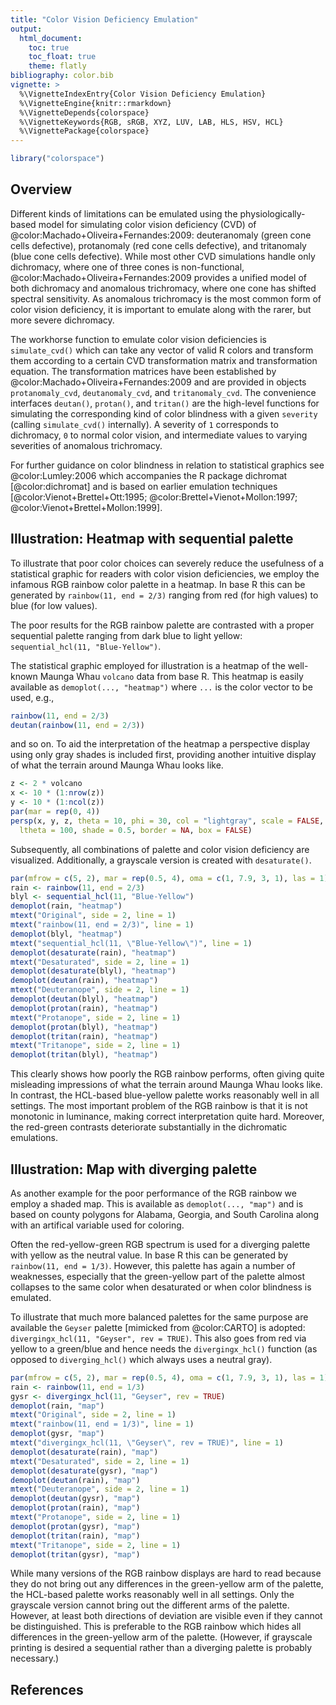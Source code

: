 ```yaml
---
title: "Color Vision Deficiency Emulation"
output:
  html_document:
    toc: true
    toc_float: true
    theme: flatly
bibliography: color.bib
vignette: >
  %\VignetteIndexEntry{Color Vision Deficiency Emulation}
  %\VignetteEngine{knitr::rmarkdown}
  %\VignetteDepends{colorspace}
  %\VignetteKeywords{RGB, sRGB, XYZ, LUV, LAB, HLS, HSV, HCL}
  %\VignettePackage{colorspace}
---
```


```r
library("colorspace")
```

## Overview

Different kinds of limitations can be emulated using the physiologically-based model
for simulating color vision deficiency (CVD) of @color:Machado+Oliveira+Fernandes:2009:
deuteranomaly (green cone cells defective),
protanomaly (red cone cells defective), and
tritanomaly (blue cone cells defective).
While most other CVD simulations handle only dichromacy, where one of three cones is
non-functional, @color:Machado+Oliveira+Fernandes:2009 provides a unified model of
both dichromacy and anomalous trichromacy, where one cone has shifted spectral
sensitivity. As anomalous trichromacy is the most common form of color vision
deficiency, it is important to emulate along with the rarer, but more severe
dichromacy.

The workhorse function to emulate color vision deficiencies is `simulate_cvd()`
which can take any vector of valid R colors and transform them according to a
certain CVD transformation matrix and transformation equation. The
transformation matrices have been established by @color:Machado+Oliveira+Fernandes:2009 and are
provided in objects `protanomaly_cvd`, `deutanomaly_cvd`, and `tritanomaly_cvd`.
The convenience interfaces `deutan()`, `protan()`, and `tritan()` are the high-level
functions for simulating the corresponding kind of color blindness with a given
`severity` (calling `simulate_cvd()` internally). A severity of `1` corresponds to
dichromacy, `0` to normal color vision, and intermediate values to varying
severities of anomalous trichromacy.

For further guidance on color blindness in
relation to statistical graphics see @color:Lumley:2006 which accompanies the R
package dichromat [@color:dichromat] and is based on earlier emulation techniques
[@color:Vienot+Brettel+Ott:1995; @color:Brettel+Vienot+Mollon:1997; @color:Vienot+Brettel+Mollon:1999].


## Illustration: Heatmap with sequential palette

To illustrate that poor color choices can severely reduce the usefulness of a statistical
graphic for readers with color vision deficiencies, we employ the infamous RGB rainbow
color palette in a heatmap. In base R this can be generated by `rainbow(11, end = 2/3)`
ranging from red (for high values) to blue (for low values).

The poor results for the RGB rainbow palette are contrasted with a proper sequential
palette ranging from dark blue to light yellow: `sequential_hcl(11, "Blue-Yellow")`.

The statistical graphic employed for illustration is a heatmap of the well-known
Maunga Whau `volcano` data from base R. This heatmap is easily available as
`demoplot(..., "heatmap")` where `...` is the color vector to be used, e.g.,

```r
rainbow(11, end = 2/3)
deutan(rainbow(11, end = 2/3))
```

and so on. To aid the interpretation of the heatmap a perspective display using
only gray shades is included first, providing another intuitive display of what
the terrain around Maunga Whau looks like.

```r
z <- 2 * volcano
x <- 10 * (1:nrow(z))
y <- 10 * (1:ncol(z))
par(mar = rep(0, 4))
persp(x, y, z, theta = 10, phi = 30, col = "lightgray", scale = FALSE,
  ltheta = 100, shade = 0.5, border = NA, box = FALSE)
```

Subsequently, all combinations of palette and color vision deficiency are visualized.
Additionally, a grayscale version is created with `desaturate()`.

```r
par(mfrow = c(5, 2), mar = rep(0.5, 4), oma = c(1, 7.9, 3, 1), las = 1)
rain <- rainbow(11, end = 2/3)
blyl <- sequential_hcl(11, "Blue-Yellow")
demoplot(rain, "heatmap")
mtext("Original", side = 2, line = 1)
mtext("rainbow(11, end = 2/3)", line = 1)
demoplot(blyl, "heatmap")
mtext("sequential_hcl(11, \"Blue-Yellow\")", line = 1)
demoplot(desaturate(rain), "heatmap")
mtext("Desaturated", side = 2, line = 1)
demoplot(desaturate(blyl), "heatmap")
demoplot(deutan(rain), "heatmap")
mtext("Deuteranope", side = 2, line = 1)
demoplot(deutan(blyl), "heatmap")
demoplot(protan(rain), "heatmap")
mtext("Protanope", side = 2, line = 1)
demoplot(protan(blyl), "heatmap")
demoplot(tritan(rain), "heatmap")
mtext("Tritanope", side = 2, line = 1)
demoplot(tritan(blyl), "heatmap")
```

This clearly shows how poorly the RGB rainbow performs, often giving quite
misleading impressions of what the terrain around Maunga Whau looks like.
In contrast, the HCL-based blue-yellow palette works reasonably well in all settings. The most important
problem of the RGB rainbow is that it is not monotonic in luminance, making
correct interpretation quite hard. Moreover, the red-green contrasts deteriorate
substantially in the dichromatic emulations.


## Illustration: Map with diverging palette

As another example for the poor performance of the RGB rainbow we employ a
shaded map. This is available as `demoplot(..., "map")` and is based on county
polygons for Alabama, Georgia, and South Carolina along with an artifical variable
used for coloring.

Often the red-yellow-green RGB spectrum is used for a diverging palette with 
yellow as the neutral value. In base R this can be generated by
`rainbow(11, end = 1/3)`. However, this palette has again a number of weaknesses,
especially that the green-yellow part of the palette almost collapses to the same
color when desaturated or when color blindness is emulated.

To illustrate that much more balanced palettes for the same purpose are available
the `Geyser` palette [mimicked from @color:CARTO] is adopted:
`divergingx_hcl(11, "Geyser", rev = TRUE)`. This also goes from red via yellow to
a green/blue and hence needs the `divergingx_hcl()` function (as opposed to
`diverging_hcl()` which always uses a neutral gray).

```r
par(mfrow = c(5, 2), mar = rep(0.5, 4), oma = c(1, 7.9, 3, 1), las = 1)
rain <- rainbow(11, end = 1/3)
gysr <- divergingx_hcl(11, "Geyser", rev = TRUE)
demoplot(rain, "map")
mtext("Original", side = 2, line = 1)
mtext("rainbow(11, end = 1/3)", line = 1)
demoplot(gysr, "map")
mtext("divergingx_hcl(11, \"Geyser\", rev = TRUE)", line = 1)
demoplot(desaturate(rain), "map")
mtext("Desaturated", side = 2, line = 1)
demoplot(desaturate(gysr), "map")
demoplot(deutan(rain), "map")
mtext("Deuteranope", side = 2, line = 1)
demoplot(deutan(gysr), "map")
demoplot(protan(rain), "map")
mtext("Protanope", side = 2, line = 1)
demoplot(protan(gysr), "map")
demoplot(tritan(rain), "map")
mtext("Tritanope", side = 2, line = 1)
demoplot(tritan(gysr), "map")
```

While many versions of the RGB rainbow displays are hard to read because
they do not bring out any differences in the green-yellow arm of the palette,
the HCL-based palette works reasonably well in all settings. Only the grayscale
version cannot bring out the different arms of the palette. However, at least
both directions of deviation are visible even if they cannot be distinguished.
This is preferable to the RGB rainbow which hides all differences in the
green-yellow arm of the palette. (However, if grayscale printing is desired
a sequential rather than a diverging palette is probably necessary.)


## References
